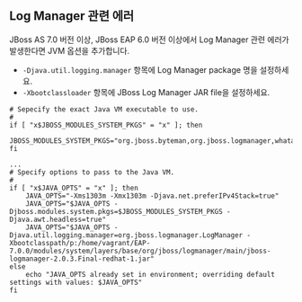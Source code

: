 ## Log Manager 관련 에러

JBoss AS 7.0 버전 이상, JBoss EAP 6.0 버전 이상에서 Log Manager 관련 에러가 발생한다면 JVM 옵션을 추가합니다.

* ```-Djava.util.logging.manager``` 항목에 Log Manager package 명을 설정하세요.
* ```-Xbootclassloader``` 항목에 JBoss Log Manager JAR file을 설정하세요.

```apacheconf title='(JBoss 설치 경로)/bin/standalone.conf(domain.conf)' {4,12,13} showLineNumbers
# Sepecify the exact Java VM executable to use.
#
if [ "x$JBOSS_MODULES_SYSTEM_PKGS" = "x" ]; then
    JBOSS_MODULES_SYSTEM_PKGS="org.jboss.byteman,org.jboss.logmanager,whatap"
fi

...
# Specify options to pass to the Java VM.
#
if [ "x$JAVA_OPTS" = "x" ]; then
    JAVA_OPTS="-Xms1303m -Xmx1303m -Djava.net.preferIPv4Stack=true"
    JAVA_OPTS="$JAVA_OPTS -Djboss.modules.system.pkgs=$JBOSS_MODULES_SYSTEM_PKGS -Djava.awt.headless=true"
    JAVA_OPTS="$JAVA_OPTS -Djava.util.logging.manager=org.jboss.logmanager.LogManager -Xbootclasspath/p:/home/vagrant/EAP-7.0.0/modules/system/layers/base/org/jboss/logmanager/main/jboss-logmanager-2.0.3.Final-redhat-1.jar"
else
    echo "JAVA_OPTS already set in environment; overriding default settings with values: $JAVA_OPTS"
fi
```